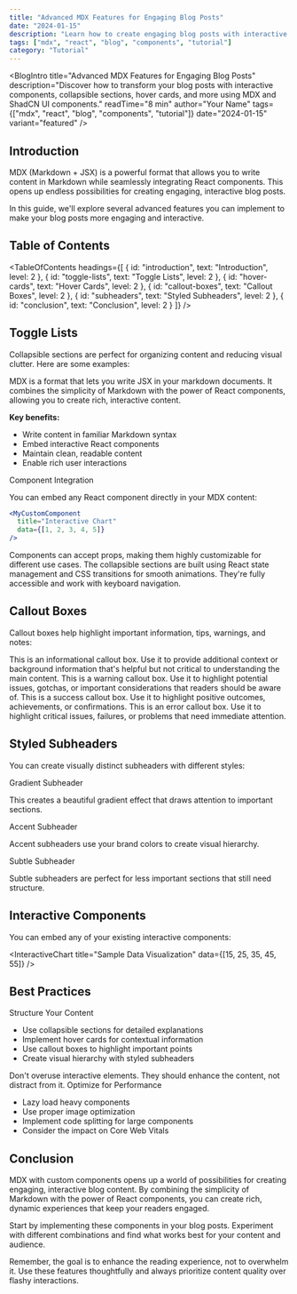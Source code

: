```yaml
---
title: "Advanced MDX Features for Engaging Blog Posts"
date: "2024-01-15"
description: "Learn how to create engaging blog posts with interactive components, collapsible sections, hover cards, and more using MDX and ShadCN."
tags: ["mdx", "react", "blog", "components", "tutorial"]
category: "Tutorial"
---
```


<BlogIntro
  title="Advanced MDX Features for Engaging Blog Posts"
  description="Discover how to transform your blog posts with interactive components, collapsible sections, hover cards, and more using MDX and ShadCN UI components."
  readTime="8 min"
  author="Your Name"
  tags={["mdx", "react", "blog", "components", "tutorial"]}
  date="2024-01-15"
  variant="featured"
/>

## Introduction

MDX (Markdown + JSX) is a powerful format that allows you to write content in Markdown while seamlessly integrating React components. This opens up endless possibilities for creating engaging, interactive blog posts.

In this guide, we'll explore several advanced features you can implement to make your blog posts more engaging and interactive.

## Table of Contents

<TableOfContents
  headings={[
    { id: "introduction", text: "Introduction", level: 2 },
    { id: "toggle-lists", text: "Toggle Lists", level: 2 },
    { id: "hover-cards", text: "Hover Cards", level: 2 },
    { id: "callout-boxes", text: "Callout Boxes", level: 2 },
    { id: "subheaders", text: "Styled Subheaders", level: 2 },
    { id: "conclusion", text: "Conclusion", level: 2 }
  ]}
/>

## Toggle Lists

Collapsible sections are perfect for organizing content and reducing visual clutter. Here are some examples:

<CollapsibleSection title="What is MDX?" defaultOpen={true}>
  MDX is a format that lets you write JSX in your markdown documents. It combines the simplicity of Markdown with the power of React components, allowing you to create rich, interactive content.
  
  **Key benefits:**
  - Write content in familiar Markdown syntax
  - Embed interactive React components
  - Maintain clean, readable content
  - Enable rich user interactions
</CollapsibleSection>

<CollapsibleSection title="Advanced Features">
  <Subheader level={3} variant="accent">Component Integration</Subheader>
  
  You can embed any React component directly in your MDX content:
  
  ```jsx
  <MyCustomComponent 
    title="Interactive Chart"
    data={[1, 2, 3, 4, 5]}
  />
  ```
  
  <CalloutBox type="info" title="Pro Tip">
    Components can accept props, making them highly customizable for different use cases.
  </CalloutBox>
</CollapsibleSection>

<CollapsibleSection title="Implementation Details">
  The collapsible sections are built using React state management and CSS transitions for smooth animations. They're fully accessible and work with keyboard navigation.
</CollapsibleSection>


## Callout Boxes

Callout boxes help highlight important information, tips, warnings, and notes:

<CalloutBox type="info" title="Information">
  This is an informational callout box. Use it to provide additional context or background information that's helpful but not critical to understanding the main content.
</CalloutBox>

<CalloutBox type="warning" title="Important Note">
  This is a warning callout box. Use it to highlight potential issues, gotchas, or important considerations that readers should be aware of.
</CalloutBox>

<CalloutBox type="success" title="Success">
  This is a success callout box. Use it to highlight positive outcomes, achievements, or confirmations.
</CalloutBox>

<CalloutBox type="error" title="Error">
  This is an error callout box. Use it to highlight critical issues, failures, or problems that need immediate attention.
</CalloutBox>

## Styled Subheaders

You can create visually distinct subheaders with different styles:

<Subheader level={2} variant="gradient">Gradient Subheader</Subheader>

This creates a beautiful gradient effect that draws attention to important sections.

<Subheader level={3} variant="accent">Accent Subheader</Subheader>

Accent subheaders use your brand colors to create visual hierarchy.

<Subheader level={4} variant="subtle">Subtle Subheader</Subheader>

Subtle subheaders are perfect for less important sections that still need structure.

## Interactive Components

You can embed any of your existing interactive components:



<EmailExtractionDiagram />

<EmailToCrmPipeline />

<InteractiveChart title="Sample Data Visualization" data={[15, 25, 35, 45, 55]} />

## Best Practices

<CollapsibleSection title="Content Organization">
  <Subheader level={3} variant="accent">Structure Your Content</Subheader>
  
  - Use collapsible sections for detailed explanations
  - Implement hover cards for contextual information
  - Use callout boxes to highlight important points
  - Create visual hierarchy with styled subheaders
  
  <CalloutBox type="info" title="Pro Tip">
    Don't overuse interactive elements. They should enhance the content, not distract from it.
  </CalloutBox>
</CollapsibleSection>

<CollapsibleSection title="Performance Considerations">
  <Subheader level={3} variant="accent">Optimize for Performance</Subheader>
  
  - Lazy load heavy components
  - Use proper image optimization
  - Implement code splitting for large components
  - Consider the impact on Core Web Vitals
</CollapsibleSection>

## Conclusion

MDX with custom components opens up a world of possibilities for creating engaging, interactive blog content. By combining the simplicity of Markdown with the power of React components, you can create rich, dynamic experiences that keep your readers engaged.

<CalloutBox type="success" title="Next Steps">
  Start by implementing these components in your blog posts. Experiment with different combinations and find what works best for your content and audience.
</CalloutBox>

Remember, the goal is to enhance the reading experience, not to overwhelm it. Use these features thoughtfully and always prioritize content quality over flashy interactions. 

